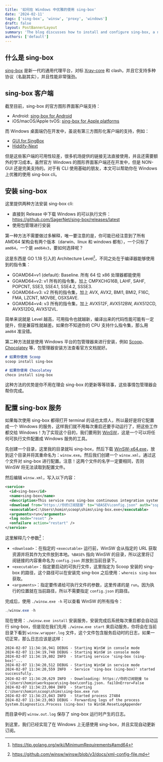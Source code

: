 ```yaml
---
title: '如何在 Windows 中优雅的使用 sing-box'
date: '2024-02-11'
tags: ['sing-box', 'winsw', 'proxy', 'windows']
draft: false
layout: PostBannerLayout
summary: 'The blog discusses how to install and configure sing-box, a next-generation universal proxy platform, on Windows using direct download or package managers, and outlines setting it up as a Windows service for automatic execution using WinSW.'
authors: ['default']
---
```


## 什么是 sing-box

[sing-box](https://github.com/SagerNet/sing-box) 是新一代的通用代理平台，对标 [Xray-core](https://github.com/XTLS/Xray-core) 和 clash，并且它支持多种协议（名副其实），并且性能非常强劲。

## sing-box 客户端

截至目前，sing-box 的官方图形界面客户端支持：

- Android: [sing-box for Android](https://sing-box.sagernet.org/zh/clients/android/)
- iOS/macOS/Apple tvOS: [sing-box for Apple platforms](https://sing-box.sagernet.org/zh/clients/apple/)

而 Windows 桌面端仍在开发中，虽说有第三方图形化客户端的支持，例如：

- [GUI.for.SingBox](https://github.com/GUI-for-Cores/GUI.for.SingBox)
- [Hiddify-Next](https://github.com/hiddify/hiddify-next)

但是这些客户端的可用性较差，很多机场提供的链接无法直接使用，并且还需要额外的学习成本。虽然官方 Windows 的图形界面客户端还在开发中，但是 NON-GUI 还是完美支持的。对于有 CLI 使用基础的朋友，本文可以帮助你在 Windows 上优雅的使用 sing-box cli。

## 安装 sing-box

这里提供两种方法安装 sing-box cli:

- 直接到 Release 中下载 Windows 的可以执行文件：https://github.com/SagerNet/sing-box/releases/latest
- 使用包管理进行安装

第一种方法不需要做过多解释，唯一要注意的是，你可能已经注意到了所有 AMD64 架构会有两个版本（darwin、linux 和 windows 都有），一个只标了 `amd64`，一个是 `amd64v3`，要如何选择呢？

这是东西是 GO 1.18 引入的 Architecture Level[^1]，不同之处在于编译器能够使用到的指令集：

- GOAMD64=v1 (default): Baseline. 所有 64 位 x86 处理器都能使用
- GOAMD64=v2: v1 所有的指令集，加上 CMPXCHG16B, LAHF, SAHF, POPCNT, SSE3, SSE4.1, SSE4.2, SSSE3.
- GOAMD64=v3: v2 所有的指令集，加上 AVX, AVX2, BMI1, BMI2, F16C, FMA, LZCNT, MOVBE, OSXSAVE.
- GOAMD64=v4: v3 所有的指令集，加上 AVX512F, AVX512BW, AVX512CD, AVX512DQ, AVX512VL.

简单来说就是 Level 越高，可用指令也就越新，编译出来的代码性能可能有一定提升，但是兼容性就越差。如果你不知道你的 CPU 支持什么指令集，那么用 `amd64` 准没错。

第二种方法就是使用 Windows 平台的包管理器来进行安装，例如 [Scoop](https://scoop.sh/)、[Chocolatey](https://chocolatey.org/) 等，包管理器安装方法查看官方文档就好。

```markdown
# 如果你使用 Scoop
scoop install sing-box

# 如果你使用 Chocolatey
choco install sing-box
```

这种方法的优势是你不用在理会 sing-box 的更新等等琐事，这些事情包管理器会帮你完成。

## 配置 sing-box 服务

如果每次使用 sing-box 都得打开 terminal 的话也太烦人，所以最好是将它配置成一个 Windows 的服务，这样我们就不用每次重启还要手动运行了，把这些工作都交给 Windows！为了实现这个目的，我们要用到 [WinSW](https://github.com/winsw/winsw)，这是一个可以将任何可执行文件配置成 Windows 服务的工具。

先创建一个目录，这里我的目录就叫 sing-box，然后下载 [WinSW-x64.exe](https://github.com/winsw/winsw/releases/tag/v2.12.0)，放到这个目录并将其重命名为：`winsw.exe`。然后我们创建一个 `winsw.xml`，通过这个文件对 sing-box 进行配置。注意！这两个文件的名字一定要相同，否则 WinSW 将无法读取到配置文件。

然后编辑 `winsw.xml`，写入以下内容：

```xml
<service>
  <id>sing-box</id>
  <name>sing-box</name>
  <description>This service runs sing-box continuous integration system.</description>
  <download from="https://你的订阅链接" to="%BASE%\config.json" auth="sspi" />
  <executable>C:\Users\homin\scoop\shims\sing-box.exe</executable>
  <arguments>run</arguments>
  <log mode="reset" />
  <onfailure action="restart" />
</service>
```

这里解释几个参数[^2]：

- `<download>`：在指定的 `<executable>` 运行前，WinSW 会从指定的 URL 获取资源并将其作为文件放到本地。`%BASE%` 指向 WinSW 的目录，所以这里将订阅链接的内容重命名为 `config.json` 并放到当前目录下。
- `<executable>`：指定要启动的可执行文件，这里指定为 Scoop 安装的 sing-box 的路径，这个路径可以在安装完 sing-box 之后使用：`whereis sing-box` 获取。
- `<arguments>`：指定要传递给可执行文件的参数，这里传递的是 `run`。因为执行的位置就在当前路径，所以不需要指定 `config.json` 的路径。

完成后，使用 `./winsw.exe -h` 可以查看 WinSW 的所有指令：

```powershell
./winsw.exe -h
```

现在使用：`./winsw.exe install` 安装服务，安装完成后系统每次重启都会自动运行 sing-box，但是现在我们先用 `./winsw.exe start` 来启动服务，你将会在当前目录下看到 `winsw.wrapper.log` 文件，这个文件包含服务启动时的日志，如果一切正常，那么日志应该是这样：

```
2024-02-07 11:34:16,941 DEBUG - Starting WinSW in console mode
2024-02-07 11:34:19,748 DEBUG - Starting WinSW in console mode
2024-02-07 11:34:19,802 INFO  - Starting service 'sing-box (sing-box)'...
2024-02-07 11:34:20,512 DEBUG - Starting WinSW in service mode
2024-02-07 11:34:20,559 INFO  - Service 'sing-box (sing-box)' started successfully.
2024-02-07 11:34:20,629 INFO  - Downloading: https://你的订阅链接 to C:\Users\homin\workspace\sing-box\config.json. failOnError=False
2024-02-07 11:34:23,004 INFO  - Starting C:\Users\homin\scoop\shims\sing-box.exe run
2024-02-07 11:34:23,043 INFO  - Started process 27484
2024-02-07 11:34:23,063 DEBUG - Forwarding logs of the process System.Diagnostics.Process (sing-box) to WinSW.ResetLogAppender
```

而目录中的 `winsw.out.log` 保存了 sing-box 运行时产生的日志。

到这里，我们已经实现了在 Windows 上无感使用 sing-box，并且实现自动更新订阅。

[^1]: https://tip.golang.org/wiki/MinimumRequirements#amd64
[^2]: https://github.com/winsw/winsw/blob/v3/docs/xml-config-file.md
